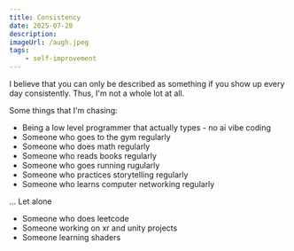 ```yaml
---
title: Consistency
date: 2025-07-20
description:
imageUrl: /augh.jpeg
tags:
    - self-improvement
---
```


I believe that you can only be described as something if you show up every day consistently. Thus, I'm not a whole lot at all.

Some things that I'm chasing:

-   Being a low level programmer that actually types - no ai vibe coding
-   Someone who goes to the gym regularly
-   Someone who does math regularly
-   Someone who reads books regularly
-   Someone who goes running rugularly
-   Someone who practices storytelling regularly
-   Someone who learns computer networking regularly

...
Let alone

-   Someone who does leetcode
-   Someone working on xr and unity projects
-   Someone learning shaders
